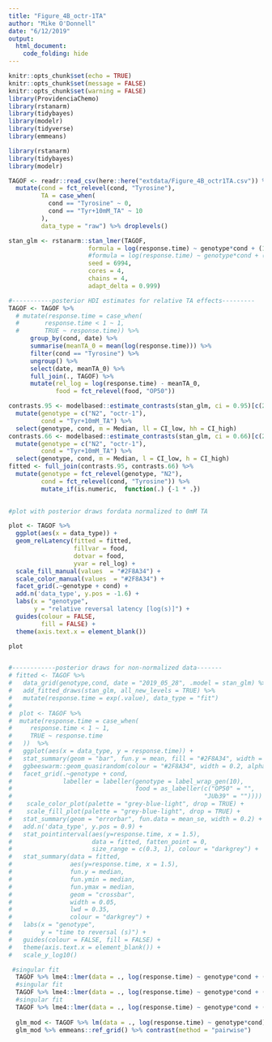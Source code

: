 ```yaml
---
title: "Figure_4B_octr-1TA"
author: "Mike O'Donnell"
date: "6/12/2019"
output: 
  html_document:
    code_folding: hide
---
```


```r
knitr::opts_chunk$set(echo = TRUE)
knitr::opts_chunk$set(message = FALSE)
knitr::opts_chunk$set(warning = FALSE)
library(ProvidenciaChemo)
library(rstanarm)
library(tidybayes)
library(modelr)
library(tidyverse)
library(emmeans)
```

```r
library(rstanarm)
library(tidybayes)
library(modelr)

TAGOF <- readr::read_csv(here::here("extdata/Figure_4B_octr1TA.csv")) %>%
  mutate(cond = fct_relevel(cond, "Tyrosine"),
         TA = case_when(
           cond == "Tyrosine" ~ 0,
           cond == "Tyr+10mM_TA" ~ 10
         ),
         data_type = "raw") %>% droplevels()

stan_glm <- rstanarm::stan_lmer(TAGOF, 
                      formula = log(response.time) ~ genotype*cond + (1 | date) + (1|plateID),
                      #formula = log(response.time) ~ genotype*cond + (1|plateID),
                      seed = 6994,
                      cores = 4, 
                      chains = 4,
                      adapt_delta = 0.999)

#-----------posterior HDI estimates for relative TA effects---------
TAGOF <- TAGOF %>% 
  # mutate(response.time = case_when(
  #       response.time < 1 ~ 1,
  #       TRUE ~ response.time)) %>%
      group_by(cond, date) %>%
      summarise(meanTA_0 = mean(log(response.time))) %>%
      filter(cond == "Tyrosine") %>%
      ungroup() %>%
      select(date, meanTA_0) %>%
      full_join(., TAGOF) %>%
      mutate(rel_log = log(response.time) - meanTA_0,
             food = fct_relevel(food, "OP50"))

contrasts.95 <- modelbased::estimate_contrasts(stan_glm, ci = 0.95)[c(2,5),] %>%
  mutate(genotype = c("N2", "octr-1"),
         cond = "Tyr+10mM_TA") %>%
  select(genotype, cond, m = Median, ll = CI_low, hh = CI_high)
contrasts.66 <- modelbased::estimate_contrasts(stan_glm, ci = 0.66)[c(2,5),] %>%
  mutate(genotype = c("N2", "octr-1"),
         cond = "Tyr+10mM_TA") %>%
  select(genotype, cond, m = Median, l = CI_low, h = CI_high)
fitted <- full_join(contrasts.95, contrasts.66) %>%
  mutate(genotype = fct_relevel(genotype, "N2"),
         cond = fct_relevel(cond, "Tyrosine")) %>%
         mutate_if(is.numeric,  function(.) {-1 * .})
  

#plot with posterior draws fordata normalized to 0mM TA

plot <- TAGOF %>%
  ggplot(aes(x = data_type)) +
  geom_relLatency(fitted = fitted,
                  fillvar = food,
                  dotvar = food,
                  yvar = rel_log) +
  scale_fill_manual(values  = "#2F8A34") +
  scale_color_manual(values  = "#2F8A34") +
  facet_grid(.~genotype + cond) +
  add.n('data_type', y.pos = -1.6) +
  labs(x = "genotype",
       y = "relative reversal latency [log(s)]") +
  guides(colour = FALSE,
         fill = FALSE) +
  theme(axis.text.x = element_blank())

plot


#------------posterior draws for non-normalized data-------
# fitted <- TAGOF %>%
#   data_grid(genotype,cond, date = "2019_05_28", .model = stan_glm) %>%
#   add_fitted_draws(stan_glm, all_new_levels = TRUE) %>%
#   mutate(response.time = exp(.value), data_type = "fit")
# 
#  plot <- TAGOF %>%
#  mutate(response.time = case_when(
#     response.time < 1 ~ 1, 
#     TRUE ~ response.time
#   ))  %>%
#   ggplot(aes(x = data_type, y = response.time)) +
#   stat_summary(geom = "bar", fun.y = mean, fill = "#2F8A34", width = 0.6, alpha = 0.5) +
#   ggbeeswarm::geom_quasirandom(colour = "#2F8A34", width = 0.2, alpha = 0.75) +
#   facet_grid(.~genotype + cond, 
#              labeller = labeller(genotype = label_wrap_gen(10), 
#                                  food = as_labeller(c("OP50" = "",
#                                                     "JUb39" = "")))) +
#    scale_color_plot(palette = "grey-blue-light", drop = TRUE) +
#    scale_fill_plot(palette = "grey-blue-light", drop = TRUE) +
#   stat_summary(geom = "errorbar", fun.data = mean_se, width = 0.2) +
#   add.n('data_type', y.pos = 0.9) +
#   stat_pointinterval(aes(y=response.time, x = 1.5),
#                      data = fitted, fatten_point = 0,
#                      size_range = c(0.3, 1), colour = "darkgrey") +
#   stat_summary(data = fitted,
#                aes(y=response.time, x = 1.5),
#                fun.y = median,
#                fun.ymin = median,
#                fun.ymax = median,
#                geom = "crossbar",
#                width = 0.05,
#                lwd = 0.35,
#                colour = "darkgrey") +
#   labs(x = "genotype",
#        y = "time to reversal (s)") +
#   guides(colour = FALSE, fill = FALSE) +
#   theme(axis.text.x = element_blank()) +
#   scale_y_log10()

 #singular fit
  TAGOF %>% lme4::lmer(data = ., log(response.time) ~ genotype*cond + (1|plateID) + (1|date)) %>% summary()
  #singular fit 
  TAGOF %>% lme4::lmer(data = ., log(response.time) ~ genotype*cond + (cond|date)) #%>% 
  #singular fit 
  TAGOF %>% lme4::lmer(data = ., log(response.time) ~ genotype*cond + (1|plateID)) %>% summary()
  
  glm_mod <- TAGOF %>% lm(data = ., log(response.time) ~ genotype*cond) 
  glm_mod %>% emmeans::ref_grid() %>% contrast(method = "pairwise")

```
